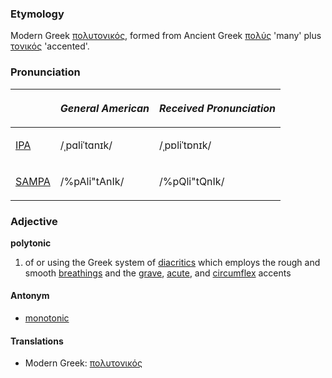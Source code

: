 ===Etymology===
Modern Greek [[πολυτονικός]], formed from Ancient Greek [[πολύς]] 'many' plus [[τονικός]] 'accented'.

===Pronunciation===
{| border=1 cellpadding=5
! !! ''General American'' !! ''Received Pronunciation''
|-
| [[w:IPA|IPA]] || /ˌpɑliˈtɑnɪk/ || /ˌpɒliˈtɒnɪk/
|- 
| [[w:SAMPA|SAMPA]] || /%pAli"tAnIk/ || /%pQli"tQnIk/
|}

===Adjective===
'''polytonic'''
# of or using the Greek system of [[diacritic]]s which employs the rough and smooth [[breathing]]s and the [[grave]], [[acute]], and [[circumflex]] accents

====Antonym====
*[[monotonic]]

====Translations====
*Modern Greek: [[πολυτονικός]]